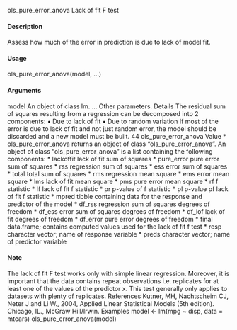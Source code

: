 
ols_pure_error_anova Lack of fit F test

#### Description
Assess how much of the error in prediction is due to lack of model fit.

#### Usage
ols_pure_error_anova(model, ...)

#### Arguments
model An object of class lm.
... Other parameters.
Details
The residual sum of squares resulting from a regression can be decomposed into 2 components:
• Due to lack of fit
• Due to random variation
If most of the error is due to lack of fit and not just random error, the model should be discarded
and a new model must be built.
44 ols_pure_error_anova
Value
* ols_pure_error_anova returns an object of class "ols_pure_error_anova". An object of class "ols_pure_error_anova" is a list containing the following components:
* lackoffit lack of fit sum of squares
* pure_error pure error sum of squares
* rss regression sum of squares
* ess error sum of squares
* total total sum of squares
* rms regression mean square
* ems error mean square
* lms lack of fit mean square
* pms pure error mean square
* rf f statistic
* lf lack of fit f statistic
* pr p-value of f statistic
* pl p-value pf lack of fit f statistic
* mpred tibble containing data for the response and predictor of the model
* df_rss regression sum of squares degrees of freedom
* df_ess error sum of squares degrees of freedom
* df_lof lack of fit degrees of freedom
* df_error pure error degrees of freedom
* final data.frame; contains computed values used for the lack of fit f test
* resp character vector; name of response variable
* preds character vector; name of predictor variable

#### Note
The lack of fit F test works only with simple linear regression. Moreover, it is important that the
data contains repeat observations i.e. replicates for at least one of the values of the predictor x. This
test generally only applies to datasets with plenty of replicates.
References
Kutner, MH, Nachtscheim CJ, Neter J and Li W., 2004, Applied Linear Statistical Models (5th
edition). Chicago, IL., McGraw Hill/Irwin.
Examples
model <- lm(mpg ~ disp, data = mtcars)
ols_pure_error_anova(model)
